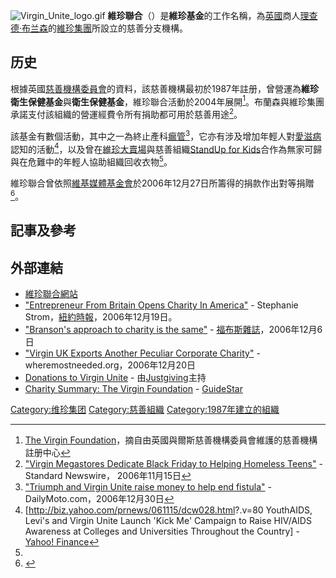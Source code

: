 [[File:Virgin_Unite_logo.gif|right]]
'''維珍聯合'''（{{lang-en|Virgin Unite}}）是'''維珍基金'''的工作名稱，為[[英國|英國]]商人[[理查德·布兰森|理查德·布兰森]]的[[維珍集團|維珍集團]]所設立的慈善分支機構。

==历史==
根據英國[[慈善機構委員會|慈善機構委員會]]的資料，該慈善機構最初於1987年註册，曾營運為'''維珍衛生保健基金'''與'''衛生保健基金'''，維珍聯合活動於2004年展開<ref>[http://www.charity-commission.gov.uk/registeredcharities/showcharity.asp?remchar=&chyno=297540 The Virgin Foundation]{{Dead link|date=2020年1月 |bot=InternetArchiveBot |fix-attempted=yes }}，摘自由英國與爾斯慈善機構委員會維護的慈善機構註册中心</ref>。布蘭森與維珍集團承諾支付該組織的營運經費令所有捐助都可用於慈善用途<ref name=teens>[http://www.standardnewswire.com/news/18386271.html "Virgin Megastores Dedicate Black Friday to Helping Homeless Teens"] - Standard Newswire， 2006年11月15日</ref>。

該基金有數個活動，其中之一為終止產科[[瘺管|瘺管]]<ref>[http://events.en.dailymotos.com/new/7970/1/fundraising/triumph/virgin/charity/ "Triumph and Virgin Unite raise money to help end fistula"]{{dead link|date=2018年1月 |bot=InternetArchiveBot |fix-attempted=yes }} - DailyMoto.com，2006年12月30日</ref>，它亦有涉及增加年輕人對[[愛滋病|愛滋病]]認知的活動<ref>[http://biz.yahoo.com/prnews/061115/dcw028.html?.v=80 YouthAIDS, Levi's and Virgin Unite Launch 'Kick Me' Campaign to Raise HIV/AIDS Awareness at Colleges and Universities Throughout the Country] - [[Yahoo!|Yahoo! Finance]]</ref>，以及曾在[[維珍大賣場|維珍大賣場]]與慈善組織[http://www.standupforkids.org StandUp for Kids]合作為無家可歸與在危難中的年輕人協助組織回收衣物<ref name=teens/>。

維珍聯合曾依照[[維基媒體基金會|維基媒體基金會]]於2006年12月27日所籌得的捐款作出對等捐贈<ref>{{Cite web |url=http://wikimediafoundation.org/wiki/Wikimedia_thanks_Virgin_Unite |title=Wikimedia thanks Virgin Unite |access-date=2007-01-24 |archive-url=https://web.archive.org/web/20061228011649/http://wikimediafoundation.org/wiki/Wikimedia_thanks_Virgin_Unite |archive-date=2006-12-28 |dead-url=yes }}</ref>。

== 記事及參考==
<div class="references-small">
<references />
</div>

==外部連結==
*[http://www.virginunite.com 維珍聯合網站] {{Wayback|url=http://www.virginunite.com/ |date=20060613074859 }}
*[https://web.archive.org/web/20070311111137/http://select.nytimes.com/gst/abstract.html?res=F30F11FD3B550C7A8DDDA00894DE404482 "Entrepreneur From Britain Opens Charity In America"] - Stephanie Strom，[[紐約時報|紐約時報]]，2006年12月19日。
*[http://www.msnbc.msn.com/id/16057153/ "Branson's approach to charity is the same"] - [[福布斯雜誌|福布斯雜誌]]，2006年12月6日 
*[http://www.wheremostneeded.org/2006/09/virgin_uk_expor.html "Virgin UK Exports Another Peculiar Corporate Charity"] - wheremostneeded.org，2006年12月20日
*[https://web.archive.org/web/20070927194813/http://www.justgiving.com/charity/contact.asp?FRSId=62366 Donations to Virgin Unite] - 由[http://www.justgiving.com/ Justgiving]主持
*[http://www.guidestar.org.uk/gs_summary.aspx?CCReg=297540&strquery=virgin%20unite Charity Summary: The Virgin Foundation] - [http://www.guidestar.org.uk GuideStar]

{{维珍集团}}
{{Authority control}}
[[Category:维珍集团|Category:维珍集团]]
[[Category:慈善組織|Category:慈善組織]]
[[Category:1987年建立的組織|Category:1987年建立的組織]]